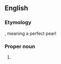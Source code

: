 ==English==

===Etymology===
{{etyl|ar}}, meaning a perfect pearl

===Proper noun===
{{en-proper noun}}

# {{given name|female}}